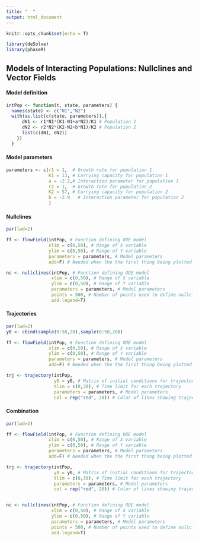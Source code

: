 ```yaml
---
title: "  "
output: html_document
---
```


```r
knitr::opts_chunk$set(echo = T)

library(deSolve)
library(phaseR)
```
## Models of Interacting Populations: Nullclines and Vector Fields

#### Model definition
```r
intPop <- function(t, state, parameters) {
  names(state) <- c("N1","N2")
  with(as.list(c(state, parameters)),{  
      dN1 <- r1*N1*(K1-N1+a*N2)/K1 # Population 1
      dN2 <- r2*N2*(K2-N2+b*N1)/K2 # Population 2
      list(c(dN1, dN2))
    })
  }

```

#### Model parameters
```r
parameters <- c(r1 = 1,  # Growth rate for population 1
                K1 = 13, # Carrying capacity for population 1
                a = -2.2,# Interaction parameter for population 1 
                r2 = 1,  # Growth rate for population 2
                K2 = 57, # Carrying capacity for population 2
                b = -2.9   # Interaction parameter for population 2
                )
```

#### Nullclines
```r
par(lwd=2)

ff <- flowField(intPop, # Function defining ODE model
                xlim = c(0,50), # Range of X variable
                ylim = c(0,50), # Range of Y variable
                parameters = parameters, # Model parameters
                add=F) # Needed when the the first thing being plotted 

nc <- nullclines(intPop, # Function defining ODE model
                 xlim = c(0,50), # Range of X variable
                 ylim = c(0,50), # Range of Y variable
                 parameters = parameters, # Model parameters
                 points = 500, # Number of points used to define nullclines
                 add.legend=T)

```

#### Trajectories
```r
par(lwd=2)
y0 <- cbind(sample(0:50,20),sample(0:50,20))

ff <- flowField(intPop, # Function defining ODE model
                xlim = c(0,50), # Range of X variable
                ylim = c(0,50), # Range of Y variable
                parameters = parameters, # Model parameters
                add=F) # Needed when the the first thing being plotted 

trj <- trajectory(intPop, 
                  y0 = y0, # Matrix of initial conditions for trajectories
                  tlim = c(0,30), # Time limit for each trajectory
                  parameters = parameters, # Model parameters 
                  col = rep("red", 20)) # Color of lines showing trajectories
```

#### Combination
```r
par(lwd=2)

ff <- flowField(intPop, # Function defining ODE model
                xlim = c(0,50), # Range of X variable
                ylim = c(0,50), # Range of Y variable
                parameters = parameters, # Model parameters
                add=F) # Needed when the the first thing being plotted 

trj <- trajectory(intPop, 
                  y0 = y0, # Matrix of initial conditions for trajectories
                  tlim = c(0,30), # Time limit for each trajectory
                  parameters = parameters, # Model parameters 
                  col = rep("red", 20)) # Color of lines showing trajectories


nc <- nullclines(intPop, # Function defining ODE model
                 xlim = c(0,50), # Range of X variable
                 ylim = c(0,50), # Range of Y variable
                 parameters = parameters, # Model parameters
                 points = 500, # Number of points used to define nullclines
                 add.legend=T)

```


